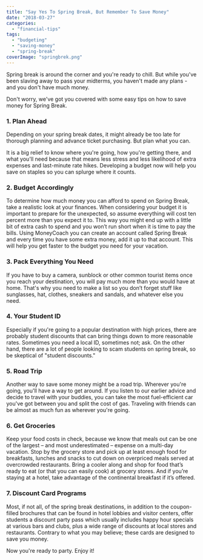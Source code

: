 ```yaml
---
title: "Say Yes To Spring Break, But Remember To Save Money"
date: "2018-03-27"
categories: 
  - "financial-tips"
tags: 
  - "budgeting"
  - "saving-money"
  - "spring-break"
coverImage: "springbrek.png"
---
```


Spring break is around the corner and you're ready to chill. But while you've been slaving away to pass your midterms, you haven't made any plans - and you don't have much money.

Don't worry, we've got you covered with some easy tips on how to save money for Spring Break.

### **1\. Plan Ahead**

Depending on your spring break dates, it might already be too late for thorough planning and advance ticket purchasing. But plan what you can.

It is a big relief to know where you're going, how you're getting there, and what you'll need because that means less stress and less likelihood of extra expenses and last-minute rate hikes. Developing a budget now will help you save on staples so you can splurge where it counts.

### **2\. Budget Accordingly**

To determine how much money you can afford to spend on Spring Break, take a realistic look at your finances. When considering your budget it is important to prepare for the unexpected, so assume everything will cost ten percent more than you expect it to. This way you might end up with a little bit of extra cash to spend and you won’t run short when it is time to pay the bills. Using MoneyCoach you can create an account called Spring Break and every time you have some extra money, add it up to that account. This will help you get faster to the budget you need for your vacation.

### **3\. Pack Everything You Need**

If you have to buy a camera, sunblock or other common tourist items once you reach your destination, you will pay much more than you would have at home. That's why you need to make a list so you don’t forget stuff like sunglasses, hat, clothes, sneakers and sandals, and whatever else you need.

### **4\. Your Student ID**

Especially if you're going to a popular destination with high prices, there are probably student discounts that can bring things down to more reasonable rates. Sometimes you need a local ID, sometimes not; ask. On the other hand, there are a lot of people looking to scam students on spring break, so be skeptical of "student discounts."

### **5\. Road Trip**

Another way to save some money might be a road trip. Wherever you're going, you'll have a way to get around. If you listen to our earlier advice and decide to travel with your buddies, you can take the most fuel-efficient car you've got between you and split the cost of gas. Traveling with friends can be almost as much fun as wherever you're going.

### **6\. Get Groceries**

Keep your food costs in check, because we know that meals out can be one of the largest – and most underestimated – expense on a multi-day vacation. Stop by the grocery store and pick up at least enough food for breakfasts, lunches and snacks to cut down on overpriced meals served at overcrowded restaurants. Bring a cooler along and shop for food that’s ready to eat (or that you can easily cook) at grocery stores. And if you’re staying at a hotel, take advantage of the continental breakfast if it’s offered.

### **7\. Discount Card Programs**

Most, if not all, of the spring break destinations, in addition to the coupon-filled brochures that can be found in hotel lobbies and visitor centers, offer students a discount party pass which usually includes happy hour specials at various bars and clubs, plus a wide range of discounts at local stores and restaurants. Contrary to what you may believe; these cards are designed to save you money.

Now you're ready to party. Enjoy it!
